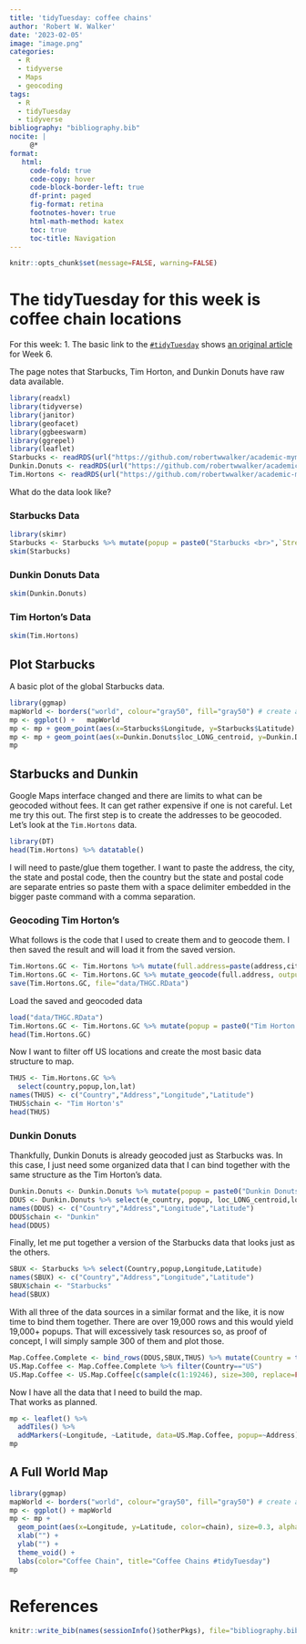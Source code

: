 ```yaml
---
title: 'tidyTuesday: coffee chains'
author: 'Robert W. Walker'
date: '2023-02-05'
image: "image.png"
categories:
  - R
  - tidyverse
  - Maps
  - geocoding
tags:
  - R
  - tidyTuesday
  - tidyverse
bibliography: "bibliography.bib"
nocite: |
     @*
format: 
   html:
     code-fold: true
     code-copy: hover
     code-block-border-left: true
     df-print: paged
     fig-format: retina
     footnotes-hover: true
     html-math-method: katex
     toc: true
     toc-title: Navigation
---
```


```r
knitr::opts_chunk$set(message=FALSE, warning=FALSE)
```


# The tidyTuesday for this week is coffee chain locations

For this week:
1. The basic link to the [`#tidyTuesday`](https://github.com/rfordatascience/tidytuesday) shows [an original article](http://flowingdata.com/2014/03/18/coffee-place-geography/) for Week 6.

The page notes that Starbucks, Tim Horton, and Dunkin Donuts have raw data available.

```r
library(readxl)
library(tidyverse)
library(janitor)
library(geofacet)
library(ggbeeswarm)
library(ggrepel)
library(leaflet)
Starbucks <- readRDS(url("https://github.com/robertwwalker/academic-mymod/raw/master/data/week6SB.rds"))
Dunkin.Donuts <- readRDS(url("https://github.com/robertwwalker/academic-mymod/raw/master/data/week6DD.rds"))
Tim.Hortons <- readRDS(url("https://github.com/robertwwalker/academic-mymod/raw/master/data/week6TH.rds"))
```

What do the data look like?

### Starbucks Data

```r
library(skimr)
Starbucks <- Starbucks %>% mutate(popup = paste0("Starbucks <br>",`Street Address`, "<br>", City, ", ", `State/Province`,"<br>",Postcode,"<br>",Country, sep=""))
skim(Starbucks)
```

### Dunkin Donuts Data


```r
skim(Dunkin.Donuts)
```

### Tim Horton's Data

```r
skim(Tim.Hortons)
```

## Plot Starbucks

A basic plot of the global Starbucks data.

```r
library(ggmap)
mapWorld <- borders("world", colour="gray50", fill="gray50") # create a layer of borders
mp <- ggplot() +   mapWorld
mp <- mp + geom_point(aes(x=Starbucks$Longitude, y=Starbucks$Latitude) ,color="dark green", size=0.5) + xlab("") + ylab("")
mp <- mp + geom_point(aes(x=Dunkin.Donuts$loc_LONG_centroid, y=Dunkin.Donuts$loc_LAT_centroid) ,color="orange", size=0.5) + xlab("") + ylab("") + theme_void()
mp
```

## Starbucks and Dunkin

Google Maps interface changed and there are limits to what can be geocoded without fees.  It can get rather expensive if one is not careful.  Let me try this out.  The first step is to create the addresses to be geocoded.  Let's look at the `Tim.Hortons` data.

```r
library(DT)
head(Tim.Hortons) %>% datatable()
```

I will need to paste/glue them together.  I want to paste the address, the city, the state and postal code, then the country but the state and postal code are separate entries so paste them with a space delimiter embedded in the bigger paste command with a comma separation.

### Geocoding Tim Horton's

What follows is the code that I used to create them and to geocode them.  I then saved the result and will load it from the saved version.

```r
Tim.Hortons.GC <- Tim.Hortons %>% mutate(full.address=paste(address,city,paste(state, postal_code, sep=" "),toupper(country),sep=", "))
Tim.Hortons.GC <- Tim.Hortons.GC %>% mutate_geocode(full.address, output="latlon")
save(Tim.Hortons.GC, file="data/THGC.RData")
```

Load the saved and geocoded data

```r
load("data/THGC.RData")
Tim.Hortons.GC <- Tim.Hortons.GC %>% mutate(popup = paste0("Tim Horton's <br>",address,"<br>",city,", ",state,"<br>",postal_code,"<br>",toupper(country), sep=""))
head(Tim.Hortons.GC)
```

Now I want to filter off US locations and create the most basic data structure to map.

```r
THUS <- Tim.Hortons.GC %>% 
  select(country,popup,lon,lat)
names(THUS) <- c("Country","Address","Longitude","Latitude")
THUS$chain <- "Tim Horton's"
head(THUS)
```

### Dunkin Donuts

Thankfully, Dunkin Donuts is already geocoded just as Starbucks was.  In this case, I just need some organized data that I can bind together with the same structure as the Tim Horton's data.

```r
Dunkin.Donuts <- Dunkin.Donuts %>% mutate(popup = paste0("Dunkin Donuts <br>",e_address,"<br>",e_state," ", e_postal,"<br>",e_country, sep=""))
DDUS <- Dunkin.Donuts %>% select(e_country, popup, loc_LONG_centroid,loc_LAT_centroid)
names(DDUS) <- c("Country","Address","Longitude","Latitude")
DDUS$chain <- "Dunkin"
head(DDUS)
```

Finally, let me put together a version of the Starbucks data that looks just as the others.

```r
SBUX <- Starbucks %>% select(Country,popup,Longitude,Latitude)
names(SBUX) <- c("Country","Address","Longitude","Latitude")
SBUX$chain <- "Starbucks"
head(SBUX)
```

With all three of the data sources in a similar format and the like, it is now time to bind them together.  There are over 19,000 rows and this would yield 19,000+ popups.  That will excessively task resources so, as proof of concept, I will simply sample 300 of them and plot those.

```r
Map.Coffee.Complete <- bind_rows(DDUS,SBUX,THUS) %>% mutate(Country = toupper(Country))
US.Map.Coffee <- Map.Coffee.Complete %>% filter(Country=="US")
US.Map.Coffee <- US.Map.Coffee[c(sample(c(1:19246), size=300, replace=FALSE)),]
```

Now I have all the data that I need to build the map.  
That works as planned.

```r
mp <- leaflet() %>% 
  addTiles() %>%
  addMarkers(~Longitude, ~Latitude, data=US.Map.Coffee, popup=~Address) %>% setView(-71.0382679, 42.3489054, zoom = 8)
mp
```

## A Full World Map

```r
library(ggmap)
mapWorld <- borders("world", colour="gray50", fill="gray50") # create a layer of borders
mp <- ggplot() + mapWorld
mp <- mp + 
  geom_point(aes(x=Longitude, y=Latitude, color=chain), size=0.3, alpha=0.3, data=Map.Coffee.Complete) + 
  xlab("") + 
  ylab("") + 
  theme_void() + 
  labs(color="Coffee Chain", title="Coffee Chains #tidyTuesday")
mp
```


# References

```r
knitr::write_bib(names(sessionInfo()$otherPkgs), file="bibliography.bib")
```


